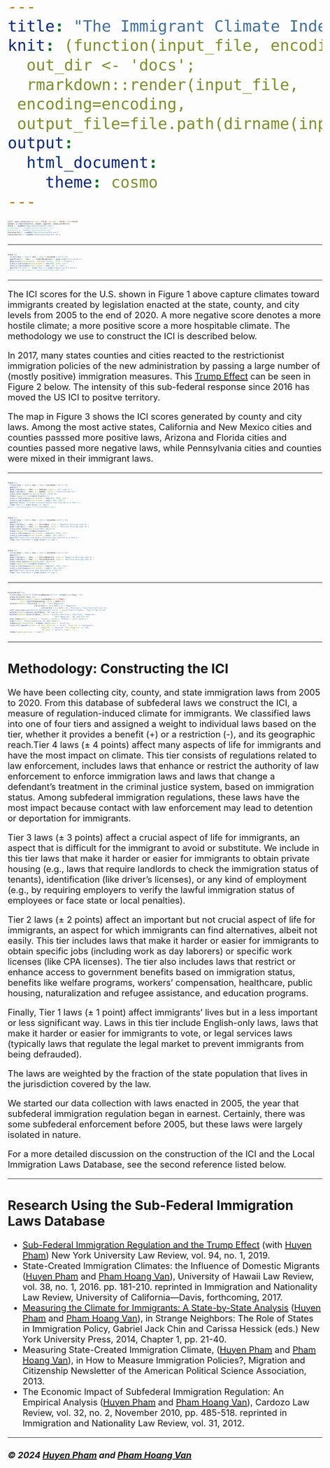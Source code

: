 ```yaml
---
title: "The Immigrant Climate Index"
knit: (function(input_file, encoding) {
  out_dir <- 'docs';
  rmarkdown::render(input_file,
 encoding=encoding,
 output_file=file.path(dirname(input_file), 'index.html'))})
output: 
  html_document:
    theme: cosmo
---
```


<style type="text/css">
body{ /* Normal */
font-size: 20px;
}
code.r{ /* Code block */
font-size: 4px;
}
pre {
font-size: 42px
}
</style>

```r
knitr::opts_chunk$set(warning = FALSE, message = FALSE, echo=FALSE)
pacman::p_load(tidyverse, readxl, ggplot2, usmap,gridExtra)
ICIUS <- readRDS("Data/USTotalYearICI.rds")
# CountyICI <- readRDS("Data/CountyICI.rds")
# StateICI <- readRDS("Data/StateICI.rds")
StateYearICI <- readRDS("Data/StateYearICI.rds")
CountyYearICI <- readRDS("Data/CountyYearICI.rds")

```

***

```r
ICIUS %>%  
  filter(Year > 2004 & Year < 2025 & Vote2016=="All") %>%
  ggplot(aes(x = Year, y = CumICIWeighted)) + geom_line(color="blue") +
  geom_hline(yintercept=0, linetype="solid", color = "black") +
  scale_x_continuous(minor_breaks = seq(2005, 2025, 1)) +
  scale_y_continuous(minor_breaks = seq(-750, 0, 250)) +
  ggtitle("US ICI") +  xlab("Year") + ylab("Cumulative ICI Score")
# knitr::include_graphics("Figures/USICI2005-2020.jpg")
```
***

The ICI scores for the U.S. shown in Figure 1 above capture climates toward immigrants created by legislation enacted at the state, county, and city levels from 2005 to the end of 2020. A more negative score denotes a more hostile climate; a more positive score a more hospitable climate. The methodology we use to construct the ICI is described below.

In 2017, many states counties and cities reacted to the restrictionist immigration policies of the new administration by passing a large number of (mostly positive) immigration measures.  This [Trump Effect](https://www.nyulawreview.org/issues/volume-94-number-1/subfederal-immigration-regulation-and-the-trump-effect/) can be seen in Figure 2 below.  The intensity of this sub-federal response since 2016 has moved the US ICI to positve territory.

The map in Figure 3 shows the ICI scores generated by county and city laws.  Among the most active states, California and New Mexico cities and counties passsed more positive laws, Arizona and Florida cities and counties passed more negative laws, while Pennsylvania cities and counties were mixed in their immigrant laws.

****

```r
ICIUS %>%  
  filter(Year > 2004 & Year < 2024 & Vote2016=="All") %>%
  ggplot() + 
  geom_line(aes(x = Year, y = NumLaws, color = "All Laws")) +
  geom_line(aes(x = Year, y = NumPos, color = "Positive Laws")) +
  scale_color_manual(values=c('Black','Blue'))+
  theme(legend.title=element_blank()) +
  scale_x_continuous(minor_breaks = seq(2005, 2025, 1)) +
  scale_y_continuous(minor_breaks = seq(0, 800, 40)) +
  ggtitle("Number of State City and County Laws Enacted in a Year") +  
  xlab("Year") + ylab("Number of Laws")
#knitr::include_graphics("ICIState200517.png")
```


```r
ICIUS %>%  
  filter(Year > 2004 & Year < 2024 & Vote2016=="All") %>%
  ggplot() + 
  geom_line(aes(x = Year, y = PoliceNeg, color = "Negative Policing Laws")) +
  geom_line(aes(x = Year, y = PolicePos, color = "Positive Policing Laws")) +
  scale_color_manual(values=c('Red','Blue'))+
  theme(legend.title=element_blank()) +
  scale_x_continuous(minor_breaks = seq(2005, 2025, 1)) +
  scale_y_continuous(minor_breaks = seq(0, 450, 40)) +
  ggtitle("State City and County Policing Laws Enacted in a Year") +  
  xlab("Year Enacted") + ylab("Number of Laws")
```

```r
ICIUS %>%  
  filter(Year > 2004 & Year < 2024 & Vote2016=="All") %>%
  ggplot() + 
  geom_line(aes(x = Year, y = PoliceNegState, color = "Negative Policing Laws")) +
  geom_line(aes(x = Year, y = PolicePosState, color = "Positive Policing Laws")) +
  scale_color_manual(values=c('Red','Blue'))+
  theme(legend.title=element_blank()) +
  scale_x_continuous(minor_breaks = seq(2005, 2025, 1)) +
  scale_y_continuous(minor_breaks = seq(0, 450, 40)) +
  ggtitle("State Policing Laws Enacted in a Year") +  
  xlab("Year Enacted") + ylab("Number of Laws")
```

***

```r
StateYearICI %>%
  filter(Year>2016)%>% filter(CumNumLaws>0) %>%  rename(fips=Fips)  %>%
  group_by(State,fips) %>%
  summarise(NumLaws=n(), NumPos=sum(NumPos,na.rm=TRUE), 
            ICI = sum(ICIUnweighted, na.rm = TRUE))%>% 
  mutate(ICIBins= ifelse(ICI <= -16 , "Very Negative", 
                         ifelse(ICI > -16 & ICI <= 0 , "Negative",
                                ifelse(ICI > 0 & ICI < 16, "Positive", "Very Positive")))) %>%
  left_join(read_csv("Data/StateFipsCodes.csv"), ., by=c("State"="State", "fips"="fips")) %>%
  mutate(ICIBins=replace_na(ICIBins, "No Laws")) %>%
  mutate(ICIBins=factor(ICIBins, levels = c("Very Positive", "Positive", "Negative", 
                                            "Very Negative", "No Laws"))) %>%
  plot_usmap(data=., regions = "states", values = "ICIBins", color="grey") + 
  labs(title = "State Cumulative ICI 2017-2020") + 
  theme(panel.background = element_rect(colour = "black"))+
  scale_fill_manual(values = c(`Very Positive` = "blue", `Positive` = "darkgreen", 
                               `Negative` = "darkred",`Very Negative` = "red",
                                `No Laws` = "white"), name = "") + 
  theme(legend.position = "right") 
```

***

## Methodology: Constructing the ICI

We have been collecting city, county, and state immigration laws from 2005 to 2020. From this database of subfederal laws we construct the ICI, a measure of regulation-induced climate for immigrants. We classified laws into one of four tiers and assigned a weight to individual laws based on the tier, whether it provides a benefit (+) or a restriction (-), and its geographic reach.Tier 4 laws (± 4 points) affect many aspects of life for immigrants and have the most impact on climate. This tier consists of regulations related to law enforcement, includes laws that enhance or restrict the authority of law enforcement to enforce immigration laws and laws that change a defendant’s treatment in the criminal justice system, based on immigration status. Among subfederal immigration regulations, these laws have the most impact because contact with law enforcement may lead to detention or deportation for immigrants.

Tier 3 laws (± 3 points) affect a crucial aspect of life for immigrants, an aspect that is difficult for the immigrant to avoid or substitute. We include in this tier laws that make it harder or easier for immigrants to obtain private housing (e.g., laws that require landlords to check the immigration status of tenants), identification (like driver’s licenses), or any kind of employment (e.g., by requiring employers to verify the lawful immigration status of employees or face state or local penalties).

Tier 2 laws (± 2 points) affect an important but not crucial aspect of life for immigrants, an aspect for which immigrants can find alternatives, albeit not easily. This tier includes laws that make it harder or easier for immigrants to obtain specific jobs (including work as day laborers) or specific work licenses (like CPA licenses). The tier also includes laws that restrict or enhance access to government benefits based on immigration status, benefits like welfare programs, workers’ compensation, healthcare, public housing, naturalization and refugee assistance, and education programs.

Finally, Tier 1 laws (± 1 point) affect immigrants’ lives but in a less important or less significant way. Laws in this tier include English-only laws, laws that make it harder or easier for immigrants to vote, or legal services laws (typically laws that regulate the legal market to prevent immigrants from being defrauded).

The laws are weighted by the fraction of the state population that lives in the jurisdiction covered by the law.

We started our data collection with laws enacted in 2005, the year that subfederal immigration regulation began in earnest. Certainly, there was some subfederal enforcement before 2005, but these laws were largely isolated in nature.

For a more detailed discussion on the construction of the ICI and the Local Immigration Laws Database, see the second reference listed below.

***

## Research Using the Sub-Federal Immigration Laws Database

- [Sub-Federal Immigration Regulation and the Trump Effect](https://ssrn.com/abstract=3171663) (with [Huyen Pham](http://law.tamu.edu/Faculty/FacultyProfiles/HuyenPham.aspx)) New York University Law Review, vol. 94, no. 1, 2019.
- State-Created Immigration Climates: the Influence of Domestic Migrants ([Huyen Pham](http://law.tamu.edu/Faculty/FacultyProfiles/HuyenPham.aspx) and [Pham Hoang Van](https://www.baylor.edu/Van_Pham/)), University of Hawaii Law Review, vol. 38, no. 1, 2016. pp. 181-210.
reprinted in Immigration and Nationality Law Review, University of California—Davis, forthcoming, 2017.
- [Measuring the Climate for Immigrants: A State-by-State Analysis](http://papers.ssrn.com/sol3/papers.cfm?abstract_id=1986128) ([Huyen Pham](http://law.tamu.edu/Faculty/FacultyProfiles/HuyenPham.aspx) and [Pham Hoang Van](https://www.baylor.edu/Van_Pham/)), in Strange Neighbors: The Role of States in Immigration Policy, Gabriel Jack Chin and Carissa Hessick (eds.) New York University Press, 2014, Chapter 1, pp. 21-40.
- Measuring State-Created Immigration Climate, ([Huyen Pham](http://law.tamu.edu/Faculty/FacultyProfiles/HuyenPham.aspx) and [Pham Hoang Van](https://www.baylor.edu/Van_Pham/)), in How to Measure Immigration Policies?, Migration and Citizenship Newsletter of the American Political Science Association, 2013.
- The Economic Impact of Subfederal Immigration Regulation: An Empirical Analysis ([Huyen Pham](http://law.tamu.edu/Faculty/FacultyProfiles/HuyenPham.aspx) and [Pham Hoang Van](https://www.baylor.edu/Van_Pham/)), Cardozo Law Review, vol. 32, no. 2, November 2010, pp. 485-518.
reprinted in Immigration and Nationality Law Review, vol. 31, 2012.

***

##### &copy; 2024 [Huyen Pham](http://law.tamu.edu/Faculty/FacultyProfiles/HuyenPham.aspx) and [Pham Hoang Van](https://www.baylor.edu/Van_Pham/) 